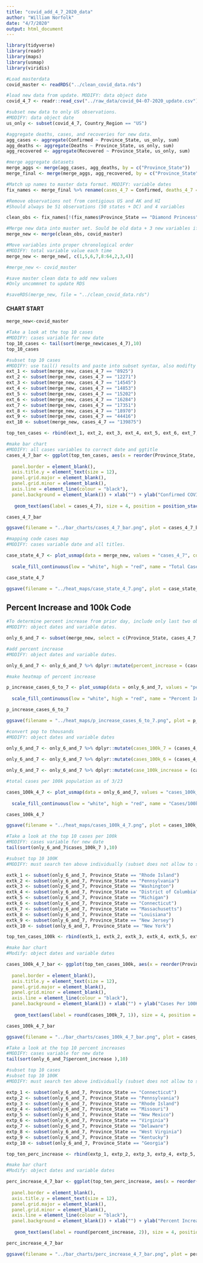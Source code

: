 ```yaml
---
title: "covid_add_4_7_2020_data"
author: "William Norfolk"
date: "4/7/2020"
output: html_document
---
```


```r
library(tidyverse)
library(readr)
library(maps)
library(usmap)
library(viridis)
```

```r
#Load masterdata
covid_master <- readRDS("../clean_covid_data.rds")
```


```r
#load new data from update. MODIFY: data object date
covid_4_7 <- readr::read_csv("../raw_data/covid_04-07-2020_update.csv")
```

```r
#subset new data to only US observations. 
#MODIFY: data object date
us_only <- subset(covid_4_7, Country_Region == "US")
```

```r
#aggregate deaths, cases, and recoveries for new data. 
agg_cases <- aggregate(Confirmed ~ Province_State, us_only, sum)
agg_deaths <- aggregate(Deaths ~ Province_State, us_only, sum)
agg_recovered <- aggregate(Recovered ~ Province_State, us_only, sum)
```

```r
#merge aggregate datasets
merge_aggs <- merge(agg_cases, agg_deaths, by = c("Province_State"))
merge_final <- merge(merge_aggs, agg_recovered, by = c("Province_State"))
```

```r
#Match up names to master data format. MODIFY: variable dates
fix_names <- merge_final %>% rename(cases_4_7 = Confirmed, deaths_4_7 = Deaths, recov_4_7 = Recovered)
```

```r
#Remove observations not from contigious US and AK and HI
#Should always be 51 observations (50 states + DC) and 4 variables

clean_obs <- fix_names[!(fix_names$Province_State == "Diamond Princess" | fix_names$Province_State == "Grand Princess" | fix_names$Province_State == "Guam" | fix_names$Province_State == "Puerto Rico" | fix_names$Province_State == "United States Virgin Islands" | fix_names$Province_State == "US" | fix_names$Province_State == "American Samoa" | fix_names$Province_State == "Northern Mariana Islands" | fix_names$Province_State == "Virgin Islands" | fix_names$Province_State == "Wuhan Evacuee" | fix_names$Province_State == "Recovered"),]
```

```r
#Merge new data into master set. Sould be old data + 3 new variables if successful
merge_new <- merge(clean_obs, covid_master)
```

```r
#Move variables into proper chronological order
#MODIFY: total variable value each time
merge_new <- merge_new[, c(1,5,6,7,8:64,2,3,4)]
```

```r
#merge_new <- covid_master
```


```r
#save master clean data to add new values
#Only uncommnet to update RDS

#saveRDS(merge_new, file = "../clean_covid_data.rds")
```

#### CHART START

```r
merge_new<-covid_master
```

```r
#Take a look at the top 10 cases
#MODIFY: cases variable for new date
top_10_cases <- tail(sort(merge_new$cases_4_7),10)
top_10_cases
```

```r
#subset top 10 cases
#MODIFY: use tail() results and paste into subset syntax, also modifty cases date value
ext_1 <- subset(merge_new, cases_4_7 == "8925")
ext_2 <- subset(merge_new, cases_4_7 == "12271")
ext_3 <- subset(merge_new, cases_4_7 == "14545")
ext_4 <- subset(merge_new, cases_4_7 == "14853")
ext_5 <- subset(merge_new, cases_4_7 == "15202")
ext_6 <- subset(merge_new, cases_4_7 == "16284")
ext_7 <- subset(merge_new, cases_4_7 == "17351")
ext_8 <- subset(merge_new, cases_4_7 == "18970")
ext_9 <- subset(merge_new, cases_4_7 == "44416")
ext_10 <- subset(merge_new, cases_4_7 == "139875")

top_ten_cases <- rbind(ext_1, ext_2, ext_3, ext_4, ext_5, ext_6, ext_7, ext_8, ext_9, ext_10)
```

```r
#make bar chart
#MODIFY: all cases variables to correct date and ggtitle
cases_4_7_bar <- ggplot(top_ten_cases, aes(x = reorder(Province_State, -cases_4_7), cases_4_7)) + geom_bar(aes(fill = reorder(Province_State, -cases_4_7)),stat = "identity") + theme(axis.text.x = element_text(angle = 45, hjust = 1),
                                                                                                   legend.position = "none",                                                                        axis.text=element_text(size=12),
  panel.border = element_blank(), 
  axis.title.y = element_text(size = 12),
  panel.grid.major = element_blank(),
  panel.grid.minor = element_blank(),
  axis.line = element_line(colour = "black"),
  panel.background = element_blank()) + xlab("") + ylab("Confirmed COVID-19 Cases") + ggtitle("Top Ten Confirmed COVID-19 Cases by State 4/7/2020") +
  
   geom_text(aes(label = cases_4_7), size = 4, position = position_stack(vjust = 0.8))

cases_4_7_bar 
```

```r
ggsave(filename = "../bar_charts/cases_4_7_bar.png", plot = cases_4_7_bar)
```

```r
#mapping code cases map
#MODIFY: cases variable date and all titles.

case_state_4_7 <- plot_usmap(data = merge_new, values = "cases_4_7", color = "black") + 
  
  scale_fill_continuous(low = "white", high = "red", name = "Total Cases", label = scales::comma) + theme(legend.position = "right", plot.title = element_text(color = "black", size = 15, face = "bold"), plot.subtitle = element_text(color = "black", size = 10, face = "italic")) + labs(title = "COVID-19 Confirmed Cases by State", subtitle = "Data as of: 4/7/2020")

case_state_4_7
```

```r
ggsave(filename = "../heat_maps/case_state_4_7.png", plot = case_state_4_7)
```

## Percent Increase and 100k Code

```r
#To determine percent increase from prior day, include only last two observations
#MODIFY: object dates and variable dates.

only_6_and_7 <- subset(merge_new, select = c(Province_State, cases_4_7, cases_4_6, fips, total_pop))
```




```r
#add percent increase
#MODIFY: object dates and variable dates.

only_6_and_7 <- only_6_and_7 %>% dplyr::mutate(percent_increase = (cases_4_7 - cases_4_6) / cases_4_6 * 100)
```

```r
#make heatmap of percent increase

p_increase_cases_6_to_7 <- plot_usmap(data = only_6_and_7, values = "percent_increase", color = "black") + 
  
  scale_fill_continuous(low = "white", high = "red", name = "Percent Increase", label = scales::comma) + theme(legend.position = "right", plot.title = element_text(color = "black", size = 15, face = "bold"), plot.subtitle = element_text(color = "black", size = 10, face = "italic")) + labs(title = "Percent Increase of Confirmed COVID-19 Cases by State", subtitle = "From: 4/6/2020-4/7/2020")

p_increase_cases_6_to_7
```

```r
ggsave(filename = "../heat_maps/p_increase_cases_6_to_7.png", plot = p_increase_cases_6_to_7)
```

```r
#convert pop to thousands
#MODIFY: object dates and variable dates

only_6_and_7 <- only_6_and_7 %>% dplyr::mutate(cases_100k_7 = (cases_4_7 / total_pop) *100000)
  
only_6_and_7 <- only_6_and_7 %>% dplyr::mutate(cases_100k_6 = (cases_4_6 / total_pop) * 100000)

only_6_and_7 <- only_6_and_7 %>% dplyr::mutate(case_100k_increase = (cases_100k_7 - cases_100k_6) / cases_100k_6 *100)

```

```r
#total cases per 100k population as of 3/23

cases_100k_4_7 <- plot_usmap(data = only_6_and_7, values = "cases_100k_7", color = "black") + 
  
  scale_fill_continuous(low = "white", high = "red", name = "Cases/100k Population", label = scales::comma) + theme(legend.position = "right", plot.title = element_text(color = "black", size = 15, face = "bold"), plot.subtitle = element_text(color = "black", size = 10, face = "italic")) + labs(title = "COVID-19 Confirmed Cases Per 100K Individuals by State", subtitle = "Data as of: 4/7/2020")

cases_100k_4_7
```

```r
ggsave(filename = "../heat_maps/cases_100k_4_7.png", plot = cases_100k_4_7)
```

```r
#Take a look at the top 10 cases per 100k
#MODIFY: cases variable for new date
tail(sort(only_6_and_7$cases_100k_7 ),10)
```


```r
#subset top 10 100K
#MODIFY: must search ten above individually (subset does not allow to select by these values for some reason...) and past the states in the code below.Also modify variable and object date names.

extk_1 <- subset(only_6_and_7, Province_State == "Rhode Island")
extk_2 <- subset(only_6_and_7, Province_State == "Pennsylvania")
extk_3 <- subset(only_6_and_7, Province_State == "Washington")
extk_4 <- subset(only_6_and_7, Province_State == "District of Columbia")
extk_5 <- subset(only_6_and_7, Province_State == "Michigan")
extk_6 <- subset(only_6_and_7, Province_State == "Connecticut")
extk_7 <- subset(only_6_and_7, Province_State == "Massachusetts")
extk_8 <- subset(only_6_and_7, Province_State == "Louisiana")
extk_9 <- subset(only_6_and_7, Province_State == "New Jersey")
extk_10 <- subset(only_6_and_7, Province_State == "New York")

top_ten_cases_100k <- rbind(extk_1, extk_2, extk_3, extk_4, extk_5, extk_6, extk_7, extk_8, extk_9, extk_10)
```

```r
#make bar chart
#Modify: object dates and variable dates

cases_100k_4_7_bar <- ggplot(top_ten_cases_100k, aes(x = reorder(Province_State, -cases_100k_7), cases_100k_7)) + geom_bar(aes(fill = reorder(Province_State, -cases_100k_7)), stat = "identity") + theme(axis.text.x = element_text(angle = 45, hjust = 1),
                                                                                                   legend.position = "none",                                                                        axis.text=element_text(size=12),
  panel.border = element_blank(),   
  axis.title.y = element_text(size = 12),
  panel.grid.major = element_blank(),
  panel.grid.minor = element_blank(),
  axis.line = element_line(colour = "black"),
  panel.background = element_blank()) + xlab("") + ylab("Cases Per 100K Individuals") + ggtitle("Top Ten COVID-19 Confirmed Cases Per 100K Individuals by State 4/7/2020") +
  
   geom_text(aes(label = round(cases_100k_7, 1)), size = 4, position = position_stack(vjust = 0.8))

cases_100k_4_7_bar
```

```r
ggsave(filename = "../bar_charts/cases_100k_4_7_bar.png", plot = cases_100k_4_7_bar)
```

```r
#Take a look at the top 10 percent increases
#MODIFY: cases variable for new date
tail(sort(only_6_and_7$percent_increase ),10)
```

```r
#subset top 10 cases
#subset top 10 100K
#MODIFY: must search ten above individually (subset does not allow to select by these values for some reason...) and past the states in the code below.Also modify variable and object date names.

extp_1 <- subset(only_6_and_7, Province_State == "Connecticut")
extp_2 <- subset(only_6_and_7, Province_State == "Pennsylvania")
extp_3 <- subset(only_6_and_7, Province_State == "Rhode Island")
extp_4 <- subset(only_6_and_7, Province_State == "Missouri")
extp_5 <- subset(only_6_and_7, Province_State == "New Mexico")
extp_6 <- subset(only_6_and_7, Province_State == "Virginia")
extp_7 <- subset(only_6_and_7, Province_State == "Delaware")
extp_8 <- subset(only_6_and_7, Province_State == "West Virginia")
extp_9 <- subset(only_6_and_7, Province_State == "Kentucky")
extp_10 <- subset(only_6_and_7, Province_State == "Georgia")

top_ten_perc_increase <- rbind(extp_1, extp_2, extp_3, extp_4, extp_5, extp_6, extp_7, extp_8, extp_9, extp_10)
```

```r
#make bar chart
#Modify: object dates and variable dates

perc_increase_4_7_bar <- ggplot(top_ten_perc_increase, aes(x = reorder(Province_State, -percent_increase), percent_increase)) + geom_bar(aes(fill = reorder(Province_State, -percent_increase)), stat = "identity") + theme(axis.text.x = element_text(angle = 45, hjust = 1),
                                                                                                   legend.position = "none",                                                                        axis.text=element_text(size=12),
  panel.border = element_blank(),   
  axis.title.y = element_text(size = 12),
  panel.grid.major = element_blank(),
  panel.grid.minor = element_blank(),
  axis.line = element_line(colour = "black"),
  panel.background = element_blank()) + xlab("") + ylab("Percent Increase") + ggtitle("COVID-19: Top Ten Percent Increase by State from 4/6/20-4/7/20") +
  
   geom_text(aes(label = round(percent_increase, 2)), size = 4, position = position_stack(vjust = 0.8))

perc_increase_4_7_bar
```

```r
ggsave(filename = "../bar_charts/perc_increase_4_7_bar.png", plot = perc_increase_4_7_bar)
```